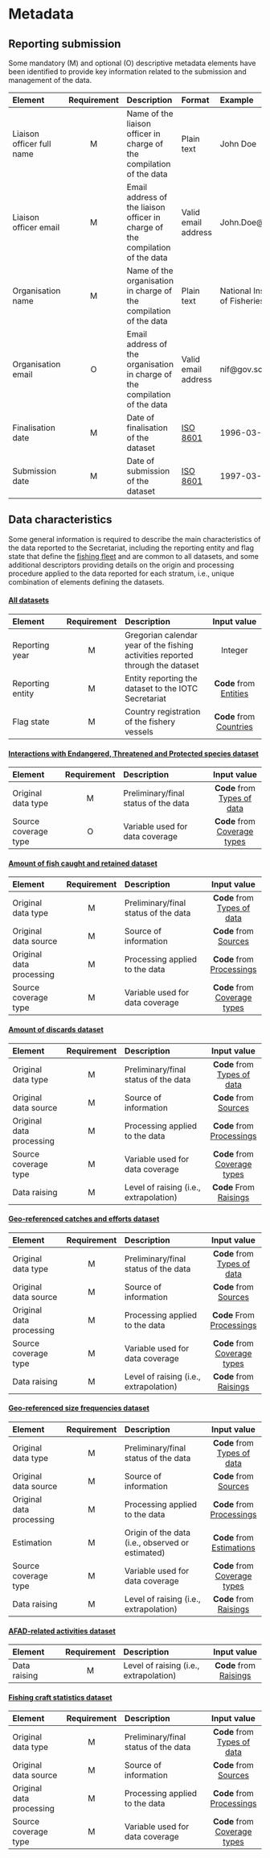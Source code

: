 # Metadata {#MetadataSection}

## Reporting submission

Some mandatory (M) and optional (O) descriptive metadata elements have been identified to provide key information related to the submission and management of the data.

| Element        | Requirement | Description | Format | Example |
| :--------| :----: | :----------------------- | :-------- | :------------ |
| [Liaison officer full name]{#fcname} | M | Name of the liaison officer in charge of the compilation of the data  | Plain text | John Doe  |
| [Liaison officer email]{#fcemail} | M | Email address of the liaison officer in charge of the compilation of the data | Valid email address | John.Doe@fao.org |
| [Organisation name ]{#orgname} | M | Name of the organisation in charge of the compilation of the data | Plain text | National Institute of Fisheries |
| [Organisation email]{#orgemail} | O | Email address of the organisation in charge of the compilation of the data | Valid email address | nif@gov.sc |
| [Finalisation date]{#findate} | M | Date of finalisation of the dataset | [ISO 8601](https://en.wikipedia.org/wiki/ISO_8601) | 1996-03-27 |
| [Submission date]{#subdate} | M | Date of submission of the dataset | [ISO 8601](https://en.wikipedia.org/wiki/ISO_8601) | 1997-03-21 |

## Data characteristics

Some general information is required to describe the main characteristics of the data reported to the Secretariat, including the reporting entity and flag state that define the [fishing fleet](#fishingfleet) and are common to all datasets, and some additional descriptors providing details on the origin and processing procedure applied to the data reported for each stratum, i.e., unique combination of elements defining the datasets.

#### [All datasets](#DatasetSection)

| Element | Requirement | Description | Input value  |
| :------------- | :-----: | :----------------------- | :------------: |
| [Reporting year]{#repyear} | M | Gregorian calendar year of the fishing activities reported through the dataset | Integer | 1997 |
| [Reporting entity]{#repentity} | M | Entity reporting the dataset to the IOTC Secretariat | **Code** from [Entities](../domain/admin/#entities) |
| [Flag state]{#repflagstate} | M | Country registration of the fishery vessels | **Code** from [Countries](../domain/admin/#countries) |

#### [Interactions with Endangered, Threatened and Protected species dataset](#INdataset)

| Element | Requirement | Description | Input value  |
| :------------- | :-----: | :----------------------- | :------------: |
| Original data type       | M | Preliminary/final status of the data | **Code** from [Types of data](../domain/data/#types)      |
| Source coverage type     | O | Variable used for data coverage | **Code** from [Coverage types](../domain/data/#coverageTypes) |

#### [Amount of fish caught and retained dataset](#RCdataset)

| Element | Requirement | Description | Input value  |
| :------------- | :-----: | :----------------------- | :------------: |
| Original data type       | M | Preliminary/final status of the data | **Code** from [Types of data](../domain/data/#types)  |
| Original data source     | M | Source of information | **Code** from [Sources](../domain/data/#sourcesRC)                       |
| Original data processing | M | Processing applied to the data  | **Code** from [Processings](../domain/data/#processingsRC)  |
| Source coverage type     | M | Variable used for data coverage | **Code** from [Coverage types](../domain/data/#coverageTypes) |

#### [Amount of discards dataset](#DIdataset)

| Element | Requirement | Description | Input value  |
| :------------- | :-----: | :----------------------- | :------------: |
| Original data type       | M | Preliminary/final status of the data | **Code** from [Types of data](../domain/data/#types)      |
| Original data source     | M | Source of information | **Code** from [Sources](../domain/data/#sourcesDI)   |
| Original data processing | M | Processing applied to the data    | **Code** from [Processings](../domain/data/#processingsDI)  |
| Source coverage type     | M | Variable used for data coverage | **Code** from [Coverage types](../domain/data/#coverageTypes) |
| Data raising  | M | Level of raising (i.e., extrapolation) | **Code** From [Raisings](../domain/data/#raisings)     | 

#### [Geo-referenced catches and efforts dataset](#CEdataset)

| Element        | Requirement | Description | Input value  |
| :------------- | :-----: | :----------------------- | :------------: |
| Original data type       | M | Preliminary/final status of the data | **Code** from [Types of data](../domain/data/#types)      |
| Original data source     | M | Source of information | **Code** from [Sources](../domain/data/#sourcesCE)                      |
| Original data processing | M | Processing applied to the data    | **Code** From [Processings](../domain/data/#processingsCE)  |
| Source coverage type     | M | Variable used for data coverage | **Code** from [Coverage types](../domain/data/#coverageTypes) |
| Data raising | M | Level of raising (i.e., extrapolation) | **Code** from [Raisings](../domain/data/#raisings)     | 

#### [Geo-referenced size frequencies dataset](#SFdataset)

| Element        | Requirement | Description | Input value  |
| :------------- | :-----: | :----------------------- | :------------: |
| Original data type       | M | Preliminary/final status of the data | **Code** from [Types of data](../domain/data/#types)      |
| Original data source     | M | Source of information | **Code** from [Sources](../domain/data/#sourcesSF)                      |
| Original data processing | M | Processing applied to the data | **Code** from [Processings](../domain/data/#processingsSF)     |
| Estimation  | M | Origin of the data (i.e., observed or estimated) | **Code** from [Estimations](../domain/data/#estimations) |
| Source coverage type     | M | Variable used for data coverage | **Code** from [Coverage types](../domain/data/#coverageTypes) |
| Data raising  | M | Level of raising (i.e., extrapolation) | **Code** from [Raisings](../domain/data/#raisings)     | 

#### [AFAD-related activities dataset](#AAdataset)

| Element | Requirement | Description | Input value  |
| :------------- | :-----: | :----------------------- | :------------: |
| Data raising             | M | Level of raising (i.e., extrapolation) | **Code** from [Raisings](../domain/data/#raisings)     |

#### [Fishing craft statistics dataset](#FCdataset)

| Element  | Requirement | Description | Input value  |
| :------------- | :-----: | :----------------------- | :------------: |
| Original data type       | M | Preliminary/final status of the data | **Code** from [Types of data](../domain/data/#types)      |
| Original data source     | M | Source of information | **Code** from [Sources](../domain/data/#sourcesFC) |
| Original data processing | M | Processing applied to the data | **Code** from [Processings](../domain/data/#processingsFC)     |
| Source coverage type     | M | Variable used for data coverage | **Code** from [Coverage types](../domain/data/#coverageTypes) |
